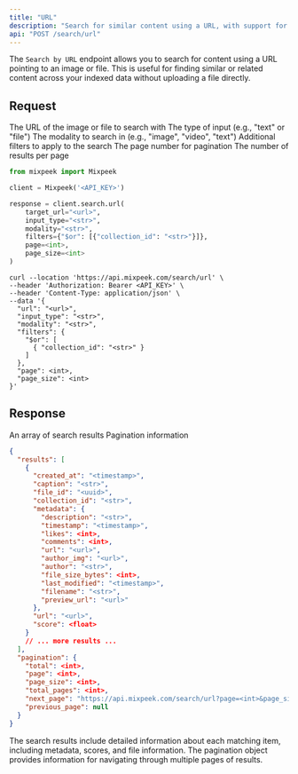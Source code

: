 ```yaml
---
title: "URL"
description: "Search for similar content using a URL, with support for various input types, modalities, and optional filters."
api: "POST /search/url"
---
```


The `Search by URL` endpoint allows you to search for content using a URL pointing to an image or file. This is useful for finding similar or related content across your indexed data without uploading a file directly.

## Request

<ParamField body="url" type="string" required>
  The URL of the image or file to search with
</ParamField>

<ParamField body="input_type" type="string" required>
  The type of input (e.g., "text" or "file")
</ParamField>

<ParamField body="modality" type="string" required>
  The modality to search in (e.g., "image", "video", "text")
</ParamField>

<ParamField body="filters" type="object" optional>
  Additional filters to apply to the search
</ParamField>

<ParamField body="page" type="integer" optional>
  The page number for pagination
</ParamField>

<ParamField body="page_size" type="integer" optional>
  The number of results per page
</ParamField>

<RequestExample>

```python Python
from mixpeek import Mixpeek

client = Mixpeek('<API_KEY>')

response = client.search.url(
    target_url="<url>",
    input_type="<str>",
    modality="<str>",
    filters={"$or": [{"collection_id": "<str>"}]},
    page=<int>,
    page_size=<int>
)
```

```shell Shell
curl --location 'https://api.mixpeek.com/search/url' \
--header 'Authorization: Bearer <API_KEY>' \
--header 'Content-Type: application/json' \
--data '{
  "url": "<url>",
  "input_type": "<str>",
  "modality": "<str>",
  "filters": {
    "$or": [
      { "collection_id": "<str>" }
    ]
  },
  "page": <int>,
  "page_size": <int>
}'
```

</RequestExample>

## Response

<ResponseField name="results" type="array">
  An array of search results
</ResponseField>

<ResponseField name="pagination" type="object">
  Pagination information
</ResponseField>

<ResponseExample>

```json Response
{
  "results": [
    {
      "created_at": "<timestamp>",
      "caption": "<str>",
      "file_id": "<uuid>",
      "collection_id": "<str>",
      "metadata": {
        "description": "<str>",
        "timestamp": "<timestamp>",
        "likes": <int>,
        "comments": <int>,
        "url": "<url>",
        "author_img": "<url>",
        "author": "<str>",
        "file_size_bytes": <int>,
        "last_modified": "<timestamp>",
        "filename": "<str>",
        "preview_url": "<url>"
      },
      "url": "<url>",
      "score": <float>
    }
    // ... more results ...
  ],
  "pagination": {
    "total": <int>,
    "page": <int>,
    "page_size": <int>,
    "total_pages": <int>,
    "next_page": "https://api.mixpeek.com/search/url?page=<int>&page_size=<int>",
    "previous_page": null
  }
}
```

</ResponseExample>

The search results include detailed information about each matching item, including metadata, scores, and file information. The pagination object provides information for navigating through multiple pages of results.
